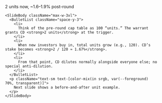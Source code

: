 <div className="flex h-full w-full flex-col">
  <div className="flex flex-1 flex-col gap-8 px-8 py-6 w-full max-w-5xl mx-auto">
    <SlideHeader eyebrow="What the warrant means in numbers" kicker="Quick intuition">
      2 units now, ~1.6–1.9% post-round
    </SlideHeader>

    <SlideBody className="max-w-3xl">
      <BulletList className="space-y-3">
        <li>
          Think of the pre-round cap table as 100 “units.” The warrant grants CD <strong>2 units</strong> at the trigger.
        </li>
        <li>
          When new investors buy in, total units grow (e.g., 120). CD’s stake becomes <strong>2 / 120 ≈ 1.67%</strong>.
        </li>
        <li>
          From that point, CD dilutes normally alongside everyone else; no special anti-dilution.
        </li>
      </BulletList>
      <p className="text-sm text-[color-mix(in srgb, var(--foreground) 70%, transparent)]">
        Next slide shows a before-and-after unit example.
      </p>
    </SlideBody>
  </div>
</div>
